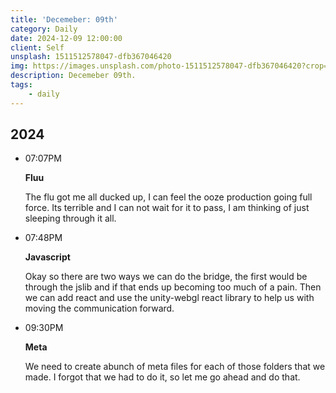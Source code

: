 ```yaml
---
title: 'Decemeber: 09th'
category: Daily
date: 2024-12-09 12:00:00
client: Self
unsplash: 1511512578047-dfb367046420
img: https://images.unsplash.com/photo-1511512578047-dfb367046420?crop=entropy&cs=srgb&fm=jpg&ixid=MnwzNjM5Nzd8MHwxfHJhbmRvbXx8fHx8fHx8fDE2ODE3NDg2ODY&ixlib=rb-4.0.3&q=85
description: Decemeber 09th.
tags:
    - daily
---
```



## 2024

-   07:07PM
    
    **Fluu**

    The flu got me all ducked up, I can feel the ooze production going full force.
    Its terrible and I can not wait for it to pass, I am thinking of just sleeping through it all.

-   07:48PM

    **Javascript**

    Okay so there are two ways we can do the bridge, the first would be through the jslib and if that ends up becoming too much of a pain.
    Then we can add react and use the unity-webgl react library to help us with moving the communication forward.

-   09:30PM

    **Meta**

    We need to create abunch of meta files for each of those folders that we made.
    I forgot that we had to do it, so let me go ahead and do that.
